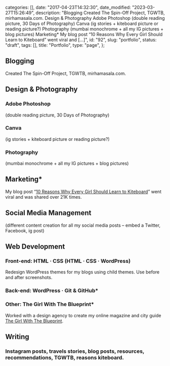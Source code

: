 
  categories: [],
  date: "2017-04-23T14:32:30",
  date_modified: "2023-03-27T15:26:49",
  description:
    "Blogging Created The Spin-Off Project, TGWTB, mirhamasala.com. Design & Photography Adobe Photoshop (double reading picture, 30 Days of Photography) Canva (ig stories + kiteboard picture or reading picture?) Photography (mumbai monochrome + all my IG pictures + blog pictures) Marketing* My blog post “10 Reasons Why Every Girl Should Learn to Kiteboard” went viral and […]",
  id: "92",
  slug: "portfolio",
  status: "draft",
  tags: [],
  title: "Portfolio",
  type: "page",
};


## Blogging

Created The Spin-Off Project, TGWTB, mirhamasala.com.

## Design & Photography

### Adobe Photoshop

(double reading picture, 30 Days of Photography)

### Canva

(ig stories + kiteboard picture or reading picture?)

### Photography

(mumbai monochrome + all my IG pictures + blog pictures)

## Marketing\*

My blog post “[10 Reasons Why Every Girl Should Learn to Kiteboard](http://www.thespinoffproject.com/10-reasons-why-every-girl-should-learn-to-kiteboard/)” went viral and was shared over 21K times.

## Social Media Management

(different content creation for all my social media posts – embed a Twitter, Facebook, ig post)

## Web Development

### Front-end: HTML · CSS (HTML · CSS · WordPress)

Redesign WordPress themes for my blogs using child themes. Use before and after screenshots.

### Back-end: WordPress · Git & GitHub\*

### Other: The Girl With The Blueprint\*

Worked with a design agency to create my online magazine and city guide [The Girl With The Blueprint](http://www.thegirlwiththeblueprint.com).

## Writing

### Instagram posts, travels stories, blog posts, resources, recommendations, TGWTB, reasons kiteboard.

